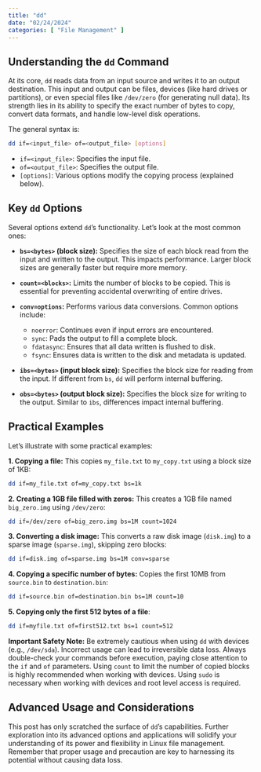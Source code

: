 ```yaml
---
title: "dd"
date: "02/24/2024"
categories: [ "File Management" ]
---
```

## Understanding the `dd` Command

At its core, `dd` reads data from an input source and writes it to an output destination.  This input and output can be files, devices (like hard drives or partitions), or even special files like `/dev/zero` (for generating null data). Its strength lies in its ability to specify the exact number of bytes to copy, convert data formats, and handle low-level disk operations.

The general syntax is:

```bash
dd if=<input_file> of=<output_file> [options]
```

* `if=<input_file>`: Specifies the input file.
* `of=<output_file>`: Specifies the output file.
* `[options]`:  Various options modify the copying process (explained below).

## Key `dd` Options

Several options extend `dd`'s functionality. Let's look at the most common ones:

* **`bs=<bytes>` (block size):** Specifies the size of each block read from the input and written to the output. This impacts performance. Larger block sizes are generally faster but require more memory.

* **`count=<blocks>`:**  Limits the number of blocks to be copied. This is essential for preventing accidental overwriting of entire drives.

* **`conv=options`:** Performs various data conversions.  Common options include:
    * `noerror`: Continues even if input errors are encountered.
    * `sync`: Pads the output to fill a complete block.
    * `fdatasync`:  Ensures that all data written is flushed to disk.
    * `fsync`: Ensures data is written to the disk and metadata is updated.

* **`ibs=<bytes>` (input block size):** Specifies the block size for reading from the input.  If different from `bs`, `dd` will perform internal buffering.

* **`obs=<bytes>` (output block size):** Specifies the block size for writing to the output.  Similar to `ibs`, differences impact internal buffering.


## Practical Examples

Let's illustrate with some practical examples:

**1. Copying a file:**  This copies `my_file.txt` to `my_copy.txt` using a block size of 1KB:

```bash
dd if=my_file.txt of=my_copy.txt bs=1k
```

**2. Creating a 1GB file filled with zeros:** This creates a 1GB file named `big_zero.img` using `/dev/zero`:

```bash
dd if=/dev/zero of=big_zero.img bs=1M count=1024
```

**3. Converting a disk image:** This converts a raw disk image (`disk.img`) to a sparse image (`sparse.img`), skipping zero blocks:

```bash
dd if=disk.img of=sparse.img bs=1M conv=sparse
```

**4. Copying a specific number of bytes:** Copies the first 10MB from `source.bin` to `destination.bin`:

```bash
dd if=source.bin of=destination.bin bs=1M count=10
```

**5. Copying only the first 512 bytes of a file**:

```bash
dd if=myfile.txt of=first512.txt bs=1 count=512
```

**Important Safety Note:** Be extremely cautious when using `dd` with devices (e.g., `/dev/sda`).  Incorrect usage can lead to irreversible data loss. Always double-check your commands before execution, paying close attention to the `if` and `of` parameters.  Using `count` to limit the number of copied blocks is highly recommended when working with devices. Using `sudo` is necessary when working with devices and root level access is required.


## Advanced Usage and Considerations

This post has only scratched the surface of `dd`'s capabilities.  Further exploration into its advanced options and applications will solidify your understanding of its power and flexibility in Linux file management.  Remember that proper usage and precaution are key to harnessing its potential without causing data loss.

